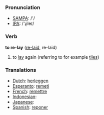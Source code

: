 === Pronunciation ===
*[[w:SAMPA|SAMPA]]: /'/
*[[w:IPA|IPA]]: /'ɻileɪ/

=== Verb ===

'''to re-lay''' ([[re-laid]], re-laid)

# to [[lay]] again (referring to for example [[tile]]s)

=== Translations ===
*[[Dutch]]: [[herleggen]]
*[[Esperanto]]: [[remeti]]
*[[French]]: [[remettre]]
*[[Indonesian]]: [[]]
*[[Japanese]]: [[]]
*[[Spanish]]: [[reponer]]